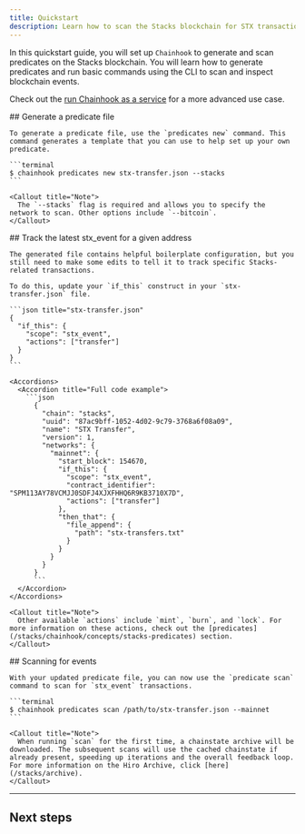 ```yaml
---
title: Quickstart
description: Learn how to scan the Stacks blockchain for STX transactions. 
---
```



In this quickstart guide, you will set up `Chainhook` to generate and scan predicates on the Stacks blockchain. You will learn how to generate predicates and run basic commands using the CLI to scan and inspect blockchain events.

Check out the [run Chainhook as a service](/stacks/chainhook/guides/chainhook-as-a-service) for a more advanced use case.

<Steps>
  <Step>
    ## Generate a predicate file
  
    To generate a predicate file, use the `predicates new` command. This command generates a template that you can use to help set up your own predicate.

    ```terminal
    $ chainhook predicates new stx-transfer.json --stacks 
    ```

    <Callout title="Note">
      The `--stacks` flag is required and allows you to specify the network to scan. Other options include `--bitcoin`.
    </Callout>
  </Step>
  <Step>
    ## Track the latest stx_event for a given address
  
    The generated file contains helpful boilerplate configuration, but you still need to make some edits to tell it to track specific Stacks-related transactions.

    To do this, update your `if_this` construct in your `stx-transfer.json` file.

    ```json title="stx-transfer.json"
    {
      "if_this": {
        "scope": "stx_event",
        "actions": ["transfer"]
      }
    }
    ```

    <Accordions>
      <Accordion title="Full code example">
        ```json
          {
            "chain": "stacks",
            "uuid": "87ac9bff-1052-4d02-9c79-3768a6f08a09",
            "name": "STX Transfer",
            "version": 1,
            "networks": {
              "mainnet": {
                "start_block": 154670,
                "if_this": {
                  "scope": "stx_event",
                  "contract_identifier": "SPM113AY78VCMJJ0SDFJ4XJXFHHQ6R9KB3710X7D",
                  "actions": ["transfer"]
                },
                "then_that": {
                  "file_append": {
                    "path": "stx-transfers.txt"
                  }
                }
              }
            }
          }
          ```
      </Accordion>
    </Accordions>
  
    <Callout title="Note">
      Other available `actions` include `mint`, `burn`, and `lock`. For more information on these actions, check out the [predicates](/stacks/chainhook/concepts/stacks-predicates) section.
    </Callout>
  </Step>
  <Step>
    ## Scanning for events
  
    With your updated predicate file, you can now use the `predicate scan` command to scan for `stx_event` transactions.

    ```terminal
    $ chainhook predicates scan /path/to/stx-transfer.json --mainnet
    ```

    <Callout title="Note">
      When running `scan` for the first time, a chainstate archive will be downloaded. The subsequent scans will use the cached chainstate if already present, speeding up iterations and the overall feedback loop. For more information on the Hiro Archive, click [here](/stacks/archive).
    </Callout>
  </Step>
</Steps>

---

## Next steps

<Cards>
  <Card
    href="/stacks/chainhook/guides/chainhook-as-a-service"
    title="Run Chainhook as a service"
    description="Learn how to run Chainhook as a service."
  />
  <Card
    href="/bitcoin/ordinals/ordhook/guides/ordhook-as-a-service"
    title="Run Ordhook as a service"
    description="Learn how to run Ordhook as a service using Bitcoind."
  />
  <Card
    href="/guides/sync-a-stacks-node"
    title="Sync a Stacks node"
    description="Learn how to sync a Stacks node for running a local devnet."
  />
</Cards>